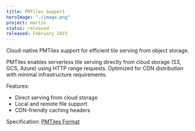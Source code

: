 ```yaml
---
title: PMTiles Support
heroImage: "./image.png"
project: martin
status: released
released: February 2023
---
```


Cloud-native PMTiles support for efficient tile serving from object storage.

PMTiles enables serverless tile serving directly from cloud storage (S3, GCS, Azure) using HTTP range requests.
Optimized for CDN distribution with minimal infrastructure requirements.

Features:

- Direct serving from cloud storage
- Local and remote file support
- CDN-friendly caching headers

Specification: [PMTiles Format](https://github.com/protomaps/PMTiles)
